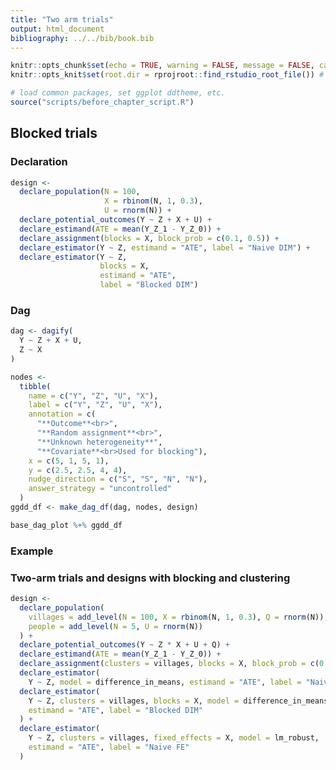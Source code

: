 ```yaml
---
title: "Two arm trials"
output: html_document
bibliography: ../../bib/book.bib 
---
```


<!-- note do_bookdown is set in index.rmd, so we know if you're running just this .Rmd or compiling the book-->
```r
knitr::opts_chunk$set(echo = TRUE, warning = FALSE, message = FALSE, cache = FALSE)
knitr::opts_knit$set(root.dir = rprojroot::find_rstudio_root_file()) # files are all relative to RStudio project home
```

```r
# load common packages, set ggplot ddtheme, etc.
source("scripts/before_chapter_script.R")
```

<!-- start post here, do not edit above -->

## Blocked trials


### Declaration

```r
design <-
  declare_population(N = 100,
                     X = rbinom(N, 1, 0.3),
                     U = rnorm(N)) +
  declare_potential_outcomes(Y ~ Z + X + U) +
  declare_estimand(ATE = mean(Y_Z_1 - Y_Z_0)) +
  declare_assignment(blocks = X, block_prob = c(0.1, 0.5)) +
  declare_estimator(Y ~ Z, estimand = "ATE", label = "Naive DIM") +
  declare_estimator(Y ~ Z,
                    blocks = X,
                    estimand = "ATE",
                    label = "Blocked DIM")
```





### Dag


```r
dag <- dagify(
  Y ~ Z + X + U,
  Z ~ X
)

nodes <-
  tibble(
    name = c("Y", "Z", "U", "X"),
    label = c("Y", "Z", "U", "X"),
    annotation = c(
      "**Outcome**<br>",
      "**Random assignment**<br>",
      "**Unknown heterogeneity**",
      "**Covariate**<br>Used for blocking"),
    x = c(5, 1, 5, 1),
    y = c(2.5, 2.5, 4, 4), 
    nudge_direction = c("S", "S", "N", "N"),
    answer_strategy = "uncontrolled"
  )
ggdd_df <- make_dag_df(dag, nodes, design)

base_dag_plot %+% ggdd_df
```


### Example


### Two-arm trials and designs with blocking and clustering

```r
design <-
  declare_population(
    villages = add_level(N = 100, X = rbinom(N, 1, 0.3), Q = rnorm(N)),
    people = add_level(N = 5, U = rnorm(N))
  ) + 
  declare_potential_outcomes(Y ~ Z * X + U + Q) +
  declare_estimand(ATE = mean(Y_Z_1 - Y_Z_0)) +
  declare_assignment(clusters = villages, blocks = X, block_prob = c(0.1, 0.5)) +
  declare_estimator(
    Y ~ Z, model = difference_in_means, estimand = "ATE", label = "Naive DIM") +
  declare_estimator(
    Y ~ Z, clusters = villages, blocks = X, model = difference_in_means, 
    estimand = "ATE", label = "Blocked DIM"
  ) + 
  declare_estimator(
    Y ~ Z, clusters = villages, fixed_effects = X, model = lm_robust, 
    estimand = "ATE", label = "Naive FE"
  )
```


